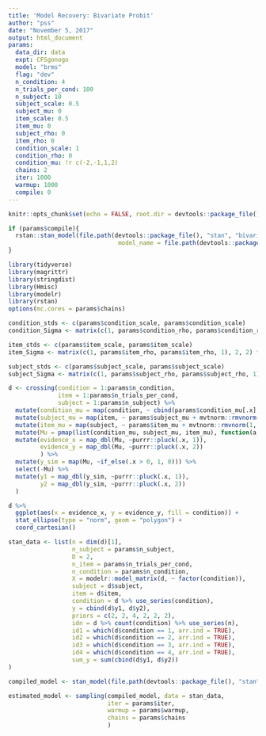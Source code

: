 ```yaml
---
title: 'Model Recovery: Bivariate Probit'
author: "pss"
date: "November 5, 2017"
output: html_document
params:
  data_dir: data
  expt: CFSgonogo
  model: "brms"
  flag: "dev"
  n_condition: 4
  n_trials_per_cond: 100
  n_subject: 10
  subject_scale: 0.5
  subject_mu: 0
  item_scale: 0.5
  item_mu: 0
  subject_rho: 0
  item_rho: 0
  condition_scale: 1
  condition_rho: 0
  condition_mu: !r c(-2,-1,1,2)
  chains: 2
  iter: 1000
  warmup: 1000
  compile: 0
---
```


```r
knitr::opts_chunk$set(echo = FALSE, root.dir = devtools::package_file(), message = FALSE, warning = FALSE, fig.width = 7, fig.asp = 1, cache = FALSE, cache.path = paste0(file.path(devtools::package_file(), "output", "cache", params$model, params$flag, params$participant), .Platform$file.sep), fig.path = paste0(file.path(devtools::package_file(), "output", "figures", params$model, params$flag), .Platform$file.sep) )

if (params$compile){
  rstan::stan_model(file.path(devtools::package_file(), "stan", "bivariate_probit_mixed.stan"),
                               model_name = file.path(devtools::package_file(), "stan", "bivariate_probit_mixed.rds"))
}

library(tidyverse)
library(magrittr)
library(stringdist)
library(Hmisc)
library(modelr)
library(rstan)
options(mc.cores = params$chains)

condition_stds <- c(params$condition_scale, params$condition_scale)
condition_Sigma <- matrix(c(1, params$condition_rho, params$condition_rho, 1), 2, 2) * (condition_stds %*% t(condition_stds))

item_stds <- c(params$item_scale, params$item_scale)
item_Sigma <- matrix(c(1, params$item_rho, params$item_rho, 1), 2, 2) * (item_stds %*% t(item_stds))

subject_stds <- c(params$subject_scale, params$subject_scale)
subject_Sigma <- matrix(c(1, params$subject_rho, params$subject_rho, 1), 2, 2) * (subject_stds %*% t(subject_stds))

d <- crossing(condition = 1:params$n_condition,
              item = 1:params$n_trials_per_cond,
              subject = 1:params$n_subject) %>%
  mutate(condition_mu = map(condition, ~ cbind(params$condition_mu[.x], params$condition_mu[.x]) + mvtnorm::rmvnorm(1, mean = rep(0,2), sigma = condition_Sigma))) %>%
  mutate(subject_mu = map(item, ~ params$subject_mu + mvtnorm::rmvnorm(1, mean = rep(0,2), sigma = subject_Sigma))) %>%
  mutate(item_mu = map(subject, ~ params$item_mu + mvtnorm::rmvnorm(1, mean = rep(0,2), sigma = item_Sigma))) %>%
  mutate(Mu = pmap(list(condition_mu, subject_mu, item_mu), function(a,b,c) a + b + c)) %>%
  mutate(evidence_x = map_dbl(Mu, ~purrr::pluck(.x, 1)),
         evidence_y = map_dbl(Mu, ~purrr::pluck(.x, 2))
         ) %>%
  mutate(y_sim = map(Mu, ~if_else(.x > 0, 1, 0))) %>%
  select(-Mu) %>%
  mutate(y1 = map_dbl(y_sim, ~purrr::pluck(.x, 1)),
         y2 = map_dbl(y_sim, ~purrr::pluck(.x, 2))
  )

```

```r

d %>%
  ggplot(aes(x = evidence_x, y = evidence_y, fill = condition)) +
  stat_ellipse(type = "norm", geom = "polygon") +
  coord_cartesian()

```

```r

stan_data <- list(n = dim(d)[1],
                  n_subject = params$n_subject,
                  D = 2,
                  n_item = params$n_trials_per_cond,
                  n_condition = params$n_condition,
                  X = modelr::model_matrix(d, ~ factor(condition)),
                  subject = d$subject,
                  item = d$item,
                  condition = d %>% use_series(condition),
                  y = cbind(d$y1, d$y2),
                  priors = c(2, 2, 4, 2, 2, 2),
                  idn = d %>% count(condition) %>% use_series(n),
                  id1 = which(d$condition == 1, arr.ind = TRUE),
                  id2 = which(d$condition == 2, arr.ind = TRUE),
                  id3 = which(d$condition == 3, arr.ind = TRUE),
                  id4 = which(d$condition == 4, arr.ind = TRUE),
                  sum_y = sum(cbind(d$y1, d$y2))
)

compiled_model <- stan_model(file.path(devtools::package_file(), "stan", "bivariate_probit_mixed.stan"))

estimated_model <- sampling(compiled_model, data = stan_data, 
                            iter = params$iter,
                            warmup = params$warmup,
                            chains = params$chains
                            )



```

